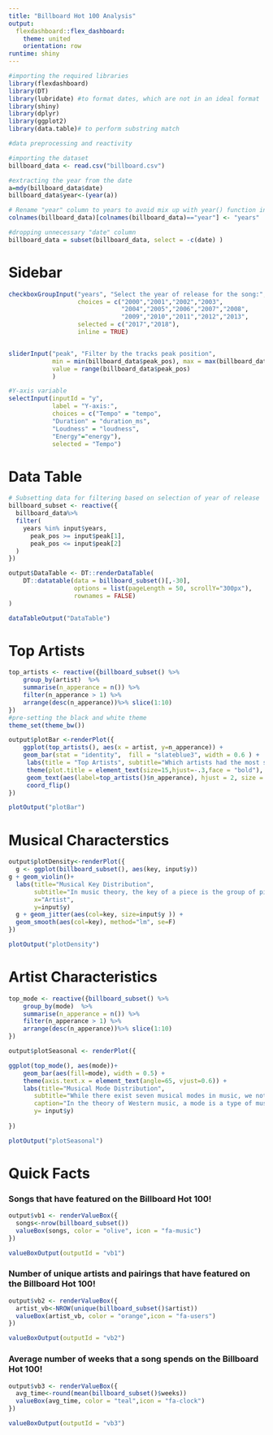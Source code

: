 ```yaml
---
title: "Billboard Hot 100 Analysis"
output: 
  flexdashboard::flex_dashboard:
    theme: united
    orientation: row
runtime: shiny
---
```


```r
#importing the required libraries
library(flexdashboard)
library(DT)
library(lubridate) #to format dates, which are not in an ideal format
library(shiny)
library(dplyr)
library(ggplot2)
library(data.table)# to perform substring match

#data preprocessing and reactivity

#importing the dataset
billboard_data <- read.csv("billboard.csv")

#extracting the year from the date
a=mdy(billboard_data$date)
billboard_data$year<-(year(a))

# Rename "year" column to years to avoid mix up with year() function in lubridate
colnames(billboard_data)[colnames(billboard_data)=="year"] <- "years"

#dropping unnecessary "date" column
billboard_data = subset(billboard_data, select = -c(date) )
```


Sidebar {.sidebar}
=====================================

```r

checkboxGroupInput("years", "Select the year of release for the song:", 
                   choices = c("2000","2001","2002","2003",
                               "2004","2005","2006","2007","2008",
                               "2009","2010","2011","2012","2013",                                                         "2014","2015","2016","2017","2018"),
                   selected = c("2017","2018"), 
                   inline = TRUE)


sliderInput("peak", "Filter by the tracks peak position",
            min = min(billboard_data$peak_pos), max = max(billboard_data$peak_pos),
            value = range(billboard_data$peak_pos)
            )

#Y-axis variable
selectInput(inputId = "y", 
            label = "Y-axis:",
            choices = c("Tempo" = "tempo", 
            "Duration" = "duration_ms",
            "Loudness" = "loudness",
            "Energy"="energy"),
            selected = "Tempo")


```


Data Table {data-icon="fa-table"}
=====================================


```r

# Subsetting data for filtering based on selection of year of release
billboard_subset <- reactive({
  billboard_data%>%
  filter(
    years %in% input$years,
      peak_pos >= input$peak[1],
      peak_pos <= input$peak[2]
  )
})

output$DataTable <- DT::renderDataTable(
    DT::datatable(data = billboard_subset()[,-30], 
                  options = list(pageLength = 50, scrollY="300px"), 
                  rownames = FALSE)
)
```


```r
dataTableOutput("DataTable")
```

Top Artists {data-icon="fa-headset"}
=====================================

```r
top_artists <- reactive({billboard_subset() %>%
    group_by(artist)  %>%
    summarise(n_apperance = n()) %>%
    filter(n_apperance > 1) %>%
    arrange(desc(n_apperance))%>% slice(1:10)
})
#pre-setting the black and white theme
theme_set(theme_bw())

output$plotBar <-renderPlot({
    ggplot(top_artists(), aes(x = artist, y=n_apperance)) +
    geom_bar(stat = "identity",  fill = "slateblue3", width = 0.6 ) +
     labs(title = "Top Artists", subtitle="Which artists had the most songs in the Hot 100 in the selected years?",x = "Artists", y = "Number of Apperance on the Top 100") +
     theme(plot.title = element_text(size=15,hjust=-.3,face = "bold"), axis.title =   element_text(size=12)) +
     geom_text(aes(label=top_artists()$n_apperance), hjust = 2, size = 3, color = 'white') +
     coord_flip()
})
```


```r
plotOutput("plotBar")
```

Musical Characterstics {data-icon="fa-music"}
=====================================

```r

output$plotDensity<-renderPlot({
  g <- ggplot(billboard_subset(), aes(key, input$y))
g + geom_violin()+ 
  labs(title="Musical Key Distribution", 
       subtitle="In music theory, the key of a piece is the group of pitches, or scale, that forms the basis of a music composition in classical, Western art, and Western pop music.",
       x="Artist",
       y=input$y)
  g + geom_jitter(aes(col=key, size=input$y )) + 
  geom_smooth(aes(col=key), method="lm", se=F)
})
```

```r

plotOutput("plotDensity")

```



Artist Characteristics {data-icon="fa-user-circle"}
=====================================
```r

top_mode <- reactive({billboard_subset() %>%
    group_by(mode)  %>%
    summarise(n_apperance = n()) %>%
    filter(n_apperance > 1) %>%
    arrange(desc(n_apperance))%>% slice(1:10)
})

output$plotSeasonal <- renderPlot({

ggplot(top_mode(), aes(mode))+ 
    geom_bar(aes(fill=mode), width = 0.5) + 
    theme(axis.text.x = element_text(angle=65, vjust=0.6)) +
    labs(title="Musical Mode Distribution", 
       subtitle="While there exist seven musical modes in music, we notice that only two are largely followed by songs in the Hot 100", 
       caption="In the theory of Western music, a mode is a type of musical scale coupled with a set of characteristic melodic behaviors.",
       y= input$y)
  
}) 

```

```r

plotOutput("plotSeasonal")

```





Quick Facts {data-icon="fa-file"}
=====================================

### Songs that have featured on the Billboard Hot 100! 
```r

output$vb1 <- renderValueBox({
  songs<-nrow(billboard_subset())
  valueBox(songs, color = "olive", icon = "fa-music")
})
```


```r

valueBoxOutput(outputId = "vb1")

```



### Number of unique artists and pairings that have featured on the Billboard Hot 100!
```r
output$vb2 <- renderValueBox({
  artist_vb<-NROW(unique(billboard_subset()$artist))
  valueBox(artist_vb, color = "orange",icon = "fa-users")
})

```

```r
valueBoxOutput(outputId = "vb2")
```



### Average number of weeks that a song spends on the Billboard Hot 100!
```r
output$vb3 <- renderValueBox({
  avg_time<-round(mean(billboard_subset()$weeks))
  valueBox(avg_time, color = "teal",icon = "fa-clock")
})
```

```r
valueBoxOutput(outputId = "vb3")
```

